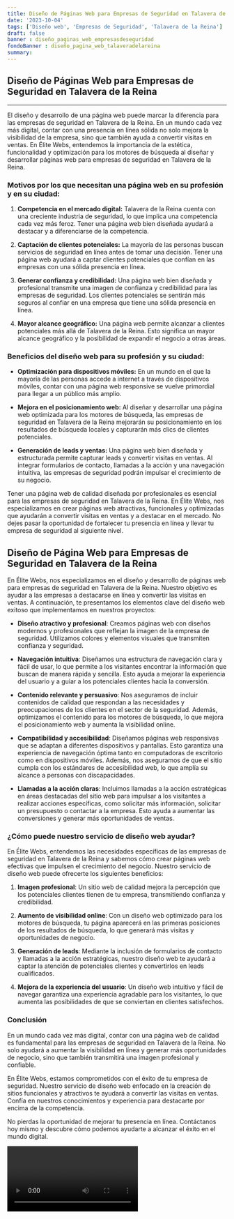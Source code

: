 ```yaml
---
title: Diseño de Páginas Web para Empresas de Seguridad en Talavera de la Reina
date: '2023-10-04'
tags: ['Diseño web', 'Empresas de Seguridad', 'Talavera de la Reina']
draft: false
banner : diseño_paginas_web_empresasdeseguridad
fondoBanner : diseño_pagina_web_talaveradelareina
summary: 
---
```


## Diseño de Páginas Web para Empresas de Seguridad en Talavera de la Reina

---

El diseño y desarrollo de una página web puede marcar la diferencia para las empresas de seguridad en Talavera de la Reina. En un mundo cada vez más digital, contar con una presencia en línea sólida no solo mejora la visibilidad de la empresa, sino que también ayuda a convertir visitas en ventas. En Élite Webs, entendemos la importancia de la estética, funcionalidad y optimización para los motores de búsqueda al diseñar y desarrollar páginas web para empresas de seguridad en Talavera de la Reina.

### Motivos por los que necesitan una página web en su profesión y en su ciudad:

1. **Competencia en el mercado digital:** Talavera de la Reina cuenta con una creciente industria de seguridad, lo que implica una competencia cada vez más feroz. Tener una página web bien diseñada ayudará a destacar y a diferenciarse de la competencia.

2. **Captación de clientes potenciales:** La mayoría de las personas buscan servicios de seguridad en línea antes de tomar una decisión. Tener una página web ayudará a captar clientes potenciales que confían en las empresas con una sólida presencia en línea.

3. **Generar confianza y credibilidad:** Una página web bien diseñada y profesional transmite una imagen de confianza y credibilidad para las empresas de seguridad. Los clientes potenciales se sentirán más seguros al confiar en una empresa que tiene una sólida presencia en línea.

4. **Mayor alcance geográfico:** Una página web permite alcanzar a clientes potenciales más allá de Talavera de la Reina. Esto significa un mayor alcance geográfico y la posibilidad de expandir el negocio a otras áreas.

### Beneficios del diseño web para su profesión y su ciudad:

- **Optimización para dispositivos móviles:** En un mundo en el que la mayoría de las personas accede a internet a través de dispositivos móviles, contar con una página web responsive se vuelve primordial para llegar a un público más amplio.

- **Mejora en el posicionamiento web:** Al diseñar y desarrollar una página web optimizada para los motores de búsqueda, las empresas de seguridad en Talavera de la Reina mejorarán su posicionamiento en los resultados de búsqueda locales y capturarán más clics de clientes potenciales.

- **Generación de leads y ventas:** Una página web bien diseñada y estructurada permite capturar leads y convertir visitas en ventas. Al integrar formularios de contacto, llamadas a la acción y una navegación intuitiva, las empresas de seguridad podrán impulsar el crecimiento de su negocio.

Tener una página web de calidad diseñada por profesionales es esencial para las empresas de seguridad en Talavera de la Reina. En Élite Webs, nos especializamos en crear páginas web atractivas, funcionales y optimizadas que ayudarán a convertir visitas en ventas y a destacar en el mercado. No dejes pasar la oportunidad de fortalecer tu presencia en línea y llevar tu empresa de seguridad al siguiente nivel.

<GifSeo />

<Cta />

## Diseño de Página Web para Empresas de Seguridad en Talavera de la Reina

En Élite Webs, nos especializamos en el diseño y desarrollo de páginas web para empresas de seguridad en Talavera de la Reina. Nuestro objetivo es ayudar a las empresas a destacarse en línea y convertir las visitas en ventas. A continuación, te presentamos los elementos clave del diseño web exitoso que implementamos en nuestros proyectos:

- **Diseño atractivo y profesional**: Creamos páginas web con diseños modernos y profesionales que reflejan la imagen de la empresa de seguridad. Utilizamos colores y elementos visuales que transmiten confianza y seguridad.

- **Navegación intuitiva**: Diseñamos una estructura de navegación clara y fácil de usar, lo que permite a los visitantes encontrar la información que buscan de manera rápida y sencilla. Esto ayuda a mejorar la experiencia del usuario y a guiar a los potenciales clientes hacia la conversión.

- **Contenido relevante y persuasivo**: Nos aseguramos de incluir contenidos de calidad que respondan a las necesidades y preocupaciones de los clientes en el sector de la seguridad. Además, optimizamos el contenido para los motores de búsqueda, lo que mejora el posicionamiento web y aumenta la visibilidad online.

- **Compatibilidad y accesibilidad**: Diseñamos páginas web responsivas que se adaptan a diferentes dispositivos y pantallas. Esto garantiza una experiencia de navegación óptima tanto en computadoras de escritorio como en dispositivos móviles. Además, nos aseguramos de que el sitio cumpla con los estándares de accesibilidad web, lo que amplía su alcance a personas con discapacidades.

- **Llamadas a la acción claras**: Incluimos llamadas a la acción estratégicas en áreas destacadas del sitio web para impulsar a los visitantes a realizar acciones específicas, como solicitar más información, solicitar un presupuesto o contactar a la empresa. Esto ayuda a aumentar las conversiones y generar más oportunidades de ventas.

### ¿Cómo puede nuestro servicio de diseño web ayudar?

En Élite Webs, entendemos las necesidades específicas de las empresas de seguridad en Talavera de la Reina y sabemos cómo crear páginas web efectivas que impulsen el crecimiento del negocio. Nuestro servicio de diseño web puede ofrecerte los siguientes beneficios:

1. **Imagen profesional**: Un sitio web de calidad mejora la percepción que los potenciales clientes tienen de tu empresa, transmitiendo confianza y credibilidad.

2. **Aumento de visibilidad online**: Con un diseño web optimizado para los motores de búsqueda, tu página aparecerá en las primeras posiciones de los resultados de búsqueda, lo que generará más visitas y oportunidades de negocio.

3. **Generación de leads**: Mediante la inclusión de formularios de contacto y llamadas a la acción estratégicas, nuestro diseño web te ayudará a captar la atención de potenciales clientes y convertirlos en leads cualificados.

4. **Mejora de la experiencia del usuario**: Un diseño web intuitivo y fácil de navegar garantiza una experiencia agradable para los visitantes, lo que aumenta las posibilidades de que se conviertan en clientes satisfechos.

### Conclusión

En un mundo cada vez más digital, contar con una página web de calidad es fundamental para las empresas de seguridad en Talavera de la Reina. No solo ayudará a aumentar la visibilidad en línea y generar más oportunidades de negocio, sino que también transmitirá una imagen profesional y confiable.

En Élite Webs, estamos comprometidos con el éxito de tu empresa de seguridad. Nuestro servicio de diseño web enfocado en la creación de sitios funcionales y atractivos te ayudará a convertir las visitas en ventas. Confía en nuestros conocimientos y experiencia para destacarte por encima de la competencia.

No pierdas la oportunidad de mejorar tu presencia en línea. Contáctanos hoy mismo y descubre cómo podemos ayudarte a alcanzar el éxito en el mundo digital.

<Video />

<CtaBot job='Empresas de Seguridad' city='Talavera de la Reina'/>

<Gmaps query='Talavera de la Reina+españa+maps' />